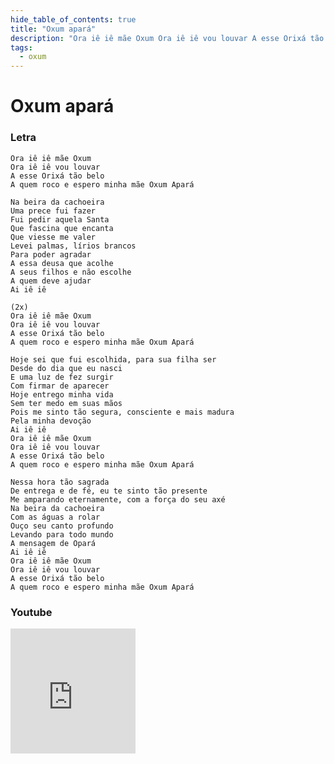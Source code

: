 ```yaml
---
hide_table_of_contents: true
title: "Oxum apará"
description: "Ora iê iê mãe Oxum Ora iê iê vou louvar A esse Orixá tão belo A quem roco e espero minha mãe Oxum Apará Na beira da cachoeira Uma prece fui fazer Fui pedir aquela Santa Que fascina que encanta Que viesse me valer Levei palmas, lírios brancos Para poder agradar A essa deusa que acolhe A seus filhos e não escolhe A quem deve ajudar Ai iê iê Ora iê iê mãe Oxum Ora iê iê vou louvar A esse Orixá tão belo A quem roco e espero minha mãe Oxum Apará Hoje sei que fui escolhida, para sua filha ser Desde do dia que eu nasci E uma luz de fez surgir Com firmar de aparecer Hoje entrego minha vida Sem ter medo em suas mãos Pois me sinto tão segura, consciente e mais madura Pela minha devoção Ai iê iê Ora iê iê mãe Oxum Ora iê iê vou louvar A esse Orixá tão belo A quem roco e espero minha mãe Oxum Apará Nessa hora tão sagrada De entrega e de fé, eu te sinto tão presente Me amparando eternamente, com a força do seu axé Na beira da cachoeira Com as águas a rolar Ouço seu canto profundo Levando para todo mundo A mensagem de Opará Ai iê iê Ora iê iê mãe Oxum Ora iê iê vou louvar A esse Orixá tão belo A quem roco e espero minha mãe Oxum Apará"
tags:
  - oxum
---
```


# Oxum apará

### Letra

```text
Ora iê iê mãe Oxum
Ora iê iê vou louvar
A esse Orixá tão belo
A quem roco e espero minha mãe Oxum Apará

Na beira da cachoeira
Uma prece fui fazer
Fui pedir aquela Santa
Que fascina que encanta
Que viesse me valer
Levei palmas, lírios brancos
Para poder agradar
A essa deusa que acolhe
A seus filhos e não escolhe
A quem deve ajudar
Ai iê iê

(2x)
Ora iê iê mãe Oxum
Ora iê iê vou louvar
A esse Orixá tão belo
A quem roco e espero minha mãe Oxum Apará

Hoje sei que fui escolhida, para sua filha ser
Desde do dia que eu nasci
E uma luz de fez surgir
Com firmar de aparecer
Hoje entrego minha vida
Sem ter medo em suas mãos
Pois me sinto tão segura, consciente e mais madura
Pela minha devoção
Ai iê iê
Ora iê iê mãe Oxum
Ora iê iê vou louvar
A esse Orixá tão belo
A quem roco e espero minha mãe Oxum Apará

Nessa hora tão sagrada
De entrega e de fé, eu te sinto tão presente
Me amparando eternamente, com a força do seu axé
Na beira da cachoeira
Com as águas a rolar
Ouço seu canto profundo
Levando para todo mundo
A mensagem de Opará
Ai iê iê
Ora iê iê mãe Oxum
Ora iê iê vou louvar
A esse Orixá tão belo
A quem roco e espero minha mãe Oxum Apará
```

### Youtube

<iframe
  width="200"
  height="200"
  src="https://www.youtube.com/embed/LzEzuN9BDu4"
  title="YouTube video player"
  frameborder="0"
  allow="accelerometer; autoplay; clipboard-write; encrypted-media; gyroscope; picture-in-picture; web-share"
  referrerpolicy="strict-origin-when-cross-origin"
  allowfullscreen
></iframe>